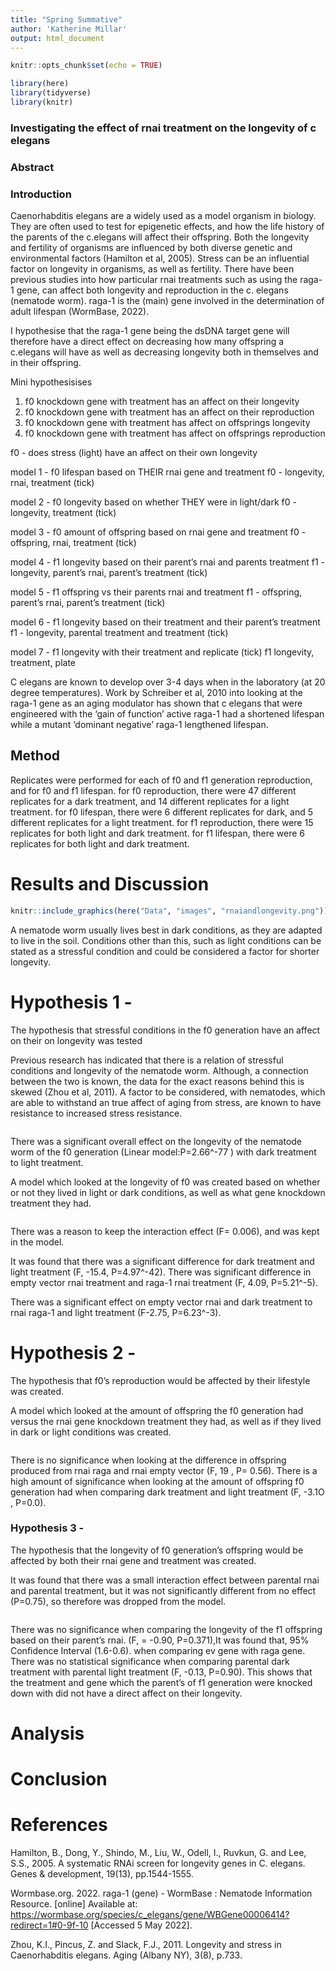```yaml
---
title: "Spring Summative"
author: 'Katherine Millar' 
output: html_document
---
```


```r
knitr::opts_chunk$set(echo = TRUE)
```

```r
library(here)
library(tidyverse)
library(knitr)
```
### Investigating the effect of rnai treatment on the longevity of c elegans 

### Abstract 

### Introduction
 
Caenorhabditis elegans are a widely used as a model organism in biology. They are often used to test for epigenetic effects, and how the life history of the parents of the c.elegans will affect their offspring. Both the longevity and fertility of organisms are influenced by both diverse genetic and environmental factors (Hamilton et al, 2005). 
Stress can be an influential factor on longevity in organisms, as well as fertility. There have been previous studies into how particular rnai treatments such as using the raga-1 gene, can affect both longevity and reproduction in the c. elegans  (nematode worm). 
raga-1 is the (main) gene involved in the determination of adult lifespan  (WormBase, 2022).  


 
I hypothesise that the raga-1 gene being the dsDNA target gene will therefore have a direct effect on decreasing how many offspring a c.elegans will have as well as decreasing longevity both in themselves and in their offspring. 

Mini hypothesisises 

1. f0 knockdown gene with treatment has an affect on their longevity 
2. f0 knockdown gene with treatment has an affect on their reproduction
3. f0 knockdown gene with treatment has affect on offsprings longevity 
4. f0 knockdown gene with treatment has affect on offsprings reproduction 

f0 - does stress (light) have an affect on their own longevity 

 model 1 - f0 lifespan based on THEIR rnai gene and treatment 
f0 - longevity, rnai, treatment (tick)

 model 2 - f0 longevity based on whether THEY were in light/dark
f0 - longevity, treatment (tick)

 model 3 - f0 amount of offspring based on rnai gene and treatment 
f0 - offspring, rnai, treatment (tick)

 model 4 - f1 longevity based on their parent's rnai and parents treatment
f1 - longevity, parent's rnai, parent's treatment (tick)

 model 5 - f1 offspring vs their parents rnai and treatment 
f1 - offspring, parent's rnai, parent's treatment (tick)

 model 6 - f1 longevity based on their treatment and their parent's treatment 
f1 - longevity, parental treatment and treatment  (tick)


model 7 - f1 longevity with their treatment and replicate (tick)
f1 longevity, treatment, plate 







C elegans are known to develop over 3-4 days when in the laboratory (at 20 degree temperatures). 
Work by Schreiber et al, 2010 into looking at the raga-1 gene as an aging modulator has shown that c elegans that were engineered with  the ‘gain of function’ active raga-1 had a shortened lifespan while a mutant ‘dominant negative’ raga-1 lengthened lifespan. 


## Method

Replicates were performed for each of f0 and f1 generation reproduction, and for f0 and f1 lifespan. 
for f0 reproduction, there were 47 different replicates for a dark treatment, and 14 different replicates for a light treatment. 
for f0 lifespan, there were 6 different replicates for dark, and 5 different replicates for a light treatment. 
for f1 reproduction, there were 15 replicates for both light and dark treatment. 
for f1 lifespan, there were 6 replicates for both light and dark treatment. 

# Results and Discussion
```r
knitr::include_graphics(here("Data", "images", "rnaiandlongevity.png"))
```

A nematode worm usually lives best in dark conditions, as they are adapted to live in the soil. Conditions other than this, such as light conditions can be stated as a stressful condition and could be considered a factor for shorter longevity. 

# Hypothesis 1 - 

The hypothesis that stressful conditions in the f0 generation have an affect on their on longevity was tested

Previous research has indicated that there is a relation of stressful conditions and longevity of the nematode worm. Although, a connection between the two is known, the data for the exact reasons behind this is skewed (Zhou et al, 2011).
A factor to be considered, with nematodes, which are able to withstand an true affect of aging from stress, are known to have resistance to increased stress resistance. 

```r

```

There was a significant overall effect on the longevity of the nematode worm of the f0 generation (Linear model:P=2.66^-77 ) with dark treatment to light treatment. 


A model which looked at the longevity of f0 was created based on whether or not they lived in light or dark conditions, as well as what gene knockdown treatment they had.


```r

```

There was a reason to keep the interaction effect (F= 0.006), and was kept in the model. 

It was found that there was a significant difference for dark treatment and light treatment  (F, -15.4, P=4.97^-42). 
There was significant difference in empty vector rnai treatment and raga-1 rnai treatment (F, 4.09, P=5.21^-5).

There was a significant effect on empty vector rnai and dark treatment to rnai raga-1 and light treatment (F-2.75, P=6.23^-3). 

# Hypothesis 2 - 
The hypothesis that f0's reproduction would be affected by their lifestyle was created. 


A model which looked at the amount of offspring the f0 generation had versus the rnai gene knockdown treatment they had, as well as if they lived in dark or light conditions was created. 
```r

```

There is no significance when looking at the difference in offspring produced from rnai raga and rnai empty vector (F, 19 ,  P= 0.56). There is a high amount of significance when looking at the amount of offspring f0 generation had when comparing dark treatment and light treatment (F, -3.1O , P=0.0). 


### Hypothesis 3 - 
The hypothesis that the longevity of f0 generation's offspring would be affected by both their rnai gene and treatment was created. 

It was found that there was a small interaction effect between parental rnai and parental treatment, but it was not significantly different from no effect (P=0.75), so therefore was dropped from the model. 

```r

```
 
There was no significance when comparing the longevity of the f1 offspring based on their parent's rnai.        (F, = -0.90, P=0.371),It was found that, 95% Confidence Interval (1.6-0.6). when comparing ev gene with raga gene. There was no statistical significance when comparing parental dark treatment with parental light treatment (F, -0.13, P=0.90). This shows that the treatment and gene which the parent's of f1 generation were knocked down with did not have a direct affect on their longevity. 






# Analysis 

# Conclusion 

# References 

Hamilton, B., Dong, Y., Shindo, M., Liu, W., Odell, I., Ruvkun, G. and Lee, S.S., 2005. A systematic RNAi screen for longevity genes in C. elegans. Genes & development, 19(13), pp.1544-1555.

Wormbase.org. 2022. raga-1 (gene) - WormBase : Nematode Information Resource. [online] Available at: <https://wormbase.org/species/c_elegans/gene/WBGene00006414?redirect=1#0-9f-10> [Accessed 5 May 2022].

Zhou, K.I., Pincus, Z. and Slack, F.J., 2011. Longevity and stress in Caenorhabditis elegans. Aging (Albany NY), 3(8), p.733.


```r

```

